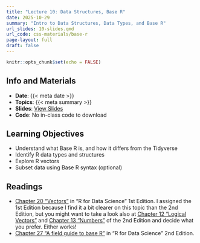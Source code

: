 ```yaml
---
title: "Lecture 10: Data Structures, Base R"
date: 2025-10-29
summary: "Intro to Data Structures, Data Types, and Base R"
url_slides: 10-slides.qmd
url_code: css-materials/base-r
page-layout: full
draft: false
---
```


```r
knitr::opts_chunk$set(echo = FALSE)
```

## Info and Materials

* **Date**: {{< meta date >}}
* **Topics**: {{< meta summary >}}
* **Slides**: [View Slides]({{< meta url_slides >}})
* **Code**: No in-class code to download


## Learning Objectives

- Understand what Base R is, and how it differs from the Tidyverse
- Identify R data types and structures  
- Explore R vectors 
- Subset data using Base R syntax (optional)


## Readings

* [Chapter 20 “Vectors”](https://r4ds.had.co.nz/vectors.html) in "R for Data Science" 1st Edition. I assigned the 1st Edition because I find it a bit clearer on this topic than the 2nd Edition, but you might want to take a look also at [Chapter 12 "Logical Vectors"](https://r4ds.hadley.nz/logicals) and [Chapter 13 "Numbers"](https://r4ds.hadley.nz/numbers) of the 2nd Edition and decide what you prefer. Either works!
* [Chapter 27 "A field guide to base R"](https://r4ds.hadley.nz/base-r) in "R for Data Science" 2nd Edition.


